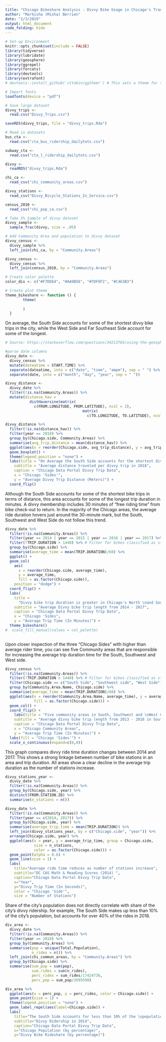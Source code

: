 ```yaml
---
title: "Chicago Bikeshare Analysis - Divvy Bike Usage in Chicago's Transit Deserts"
author: "Markisha (Misha) Berrien"
date: "2/3/2019"
output: html_document
code_folding: hide
---
```


```r
# Set-up Environment 
knitr::opts_chunk$set(include = FALSE)
library(tidyverse)
library(lubridate)
library(geosphere)
library(ggrepel)
library(forcats)
library(devtools)
library(extrafont)
# devtools::install_github('cttobin/ggthemr') # This sets a theme for the entire session

# Import fonts
loadfonts(device = "pdf")
```


```r
# Save large dataset
divvy_trips <- 
  read.csv("Divvy_Trips.csv")

saveRDS(divvy_trips, file = "divvy_trips.Rda")
```


```r
# Read in datasets
bus_cta <- 
  read.csv("cta_bus_ridership_dailytots.csv")

subway_cta <- 
  read.csv("cta_l_ridership_dailytots.csv")

divvy <- 
  readRDS("divvy_trips.Rda")

chi_ca <- 
  read_csv("chi_community_areas.csv")

divvy_stations <- 
  read_csv("Divvy_Bicycle_Stations_In_Service.csv")

census_2010 <- 
  read_csv("chi_pop_ca.csv")

# Take 5% Sample of divvy dataset
divvy_sample <- 
  sample_frac(divvy, size = .05)

# Add Community Area and population to divvy dataset
divvy_census <-
  divvy_sample %>%
  left_join(chi_ca, by = "Community.Areas")

divvy_census <- 
  divvy_census %>%
  left_join(census_2010, by = "Community.Areas")
```


```r
# Create color palette
color_dis <- c("#F7DD64", "#AA9B56", "#7DF8F2", "#C463B3")

# Create plot theme
theme_bikeshare <- function () { 
        theme(
          
        )
  }

```

On average, the South Side accounts for some of the shortest divvy bike trips in the city, while the West Side and Far Southeast Side account for some of the longest. 
```r
# Source: https://stackoverflow.com/questions/34213765/using-the-geosphere-distm-function-on-a-data-table-to-calculate-distances

#parse date columns
divvy_date <- 
  divvy_census %>%
  mutate(dateatime = START.TIME) %>%
  separate(dateatime, into = c("date", "time", "ampm"), sep = " ") %>%
  separate(date, into = c("month", "day", "year", sep = " "))

divvy_distance <- 
  divvy_date %>%
  filter(!is.na(Community.Areas)) %>%
  mutate(distance_hav = 
           distHaversine(matrix(
             c(FROM.LONGITUDE, FROM.LATITUDE), ncol = 2),
                                   matrix(
                                     c(TO.LONGITUDE, TO.LATITUDE), ncol = 2)))

divvy_distance %>%
  filter(!is.na(distance_hav)) %>%
  filter(year == 2018) %>%
  group_by(Chicago.side, Community.Areas) %>%
  summarise(avg_trip_distance = mean(distance_hav)) %>%
  ggplot(aes(x = reorder(Chicago.side, avg_trip_distance), y = avg_trip_distance, fill = Chicago.side)) +
  geom_boxplot() +
  theme(legend.position = "none") +
  labs(title = "On Average the South Side accounts for the shortest divvy trips \nwithin the City of Chicago",
    subtitle = "Average distance traveled per divvy trip in 2018",
    caption = "Chicago Data Portal Divvy Trip Data",
    x = "Chicago 'Sides'",
    y = "Average Divvy Trip Distance (Meters)") +
  coord_flip()

```

Although the South Side accounts for some of the shortest bike trips in terms of distance, this area accounts for some of the longest trip duration in minutes. A divvy membership includes 30 minutes of "free riding time" from bike check-out to return. In the majority of the Chicago areas, the average ride duration hovers just around the 30-minute mark, but the South, Southwest and West Side do not follow this trend. 
```r
divvy_date %>%
  filter(!is.na(Community.Areas)) %>%
  filter(year == 2014 | year == 2015 | year == 2016 | year == 2017) %>%
  filter(!TRIP.DURATION > 1440) %>% # Filter for bikes classified as stolen
  group_by(Chicago.side) %>%
  summarise(average_time = mean(TRIP.DURATION)/60) %>%
  ggplot() +
  geom_col(
    aes(
      x = reorder(Chicago.side, average_time), 
      y = average_time, 
      fill = as.factor(Chicago.side)), 
    position = "dodge") +
  coord_flip() +
  labs(
    title = 
      "Divvy bike trip duration is greater in Chicago's North \nand South Suburbs",
    subtitle = "Average Divvy bike trip length from 2014 - 2017",
    caption = "Chicago Data Portal Divvy Trip Data",
    x = "Chicago 'Sides",
    y = "Average Trip Time (In Minutes)") +
  theme_bikeshare()
#  scale_fill_manual(values = col_palette)
  
```

Upon closer inspection of the three "Chicago Sides" with higher than average rider time, you can see five Community areas that are responsible for increasing the average trip duration time for the South, Southwest and West side. 
```r
divvy_census %>%
  filter(!is.na(Community.Areas)) %>%
  filter(!TRIP.DURATION > 1440) %>% # Filter for bikes classified as stolen
  filter(Chicago.side == c("South Side", "Southwest side", "West Side")) %>%
  group_by(Community.Area.Name, Chicago.side) %>%
  summarise(average_time = mean(TRIP.DURATION)/60) %>%
  ggplot(aes(x = reorder(Community.Area.Name, average_time), y = average_time, 
             fill = as.factor(Chicago.side))) +
  geom_col() +
  coord_flip() +
    labs(title = "Five community areas in South, Southwest and \nWest Chicago account for above average trip time",
    subtitle = "Average divvy bike trip length from 2013 - 2018 in South, \nSouthwest and West Side Chicago",
    caption = "Chicago Data Portal Divvy Trip Data",
    x = "Chicago Community Areas",
    y = "Average Trip Time (In Minutes)") +
  labs(fill = "Chicago 'Sides'") +
  scale_x_continuous(expand=c(0,0))

```

This graph compares divvy ride time duration changes between 2014 and 2017. This shows a strong linkage between number of bike stations in an area and trip duration. All areas show a clear decline in the average trip duration as the number of stations increase. 
```r
divvy_stations_year <- 
  divvy_date %>%
  filter(!is.na(Community.Areas)) %>%
  group_by(Chicago.side, year) %>%
  distinct(FROM.STATION.ID) %>%
  summarise(n_stations = n()) 

divvy_date %>%
  filter(!is.na(Community.Areas)) %>%
  filter(year == c(2014, 2017)) %>%
  group_by(Chicago.side, year) %>%
  summarise(average_trip_time = mean(TRIP.DURATION)) %>%
  left_join(divvy_stations_year, by = c("Chicago.side", "year")) %>%
  arrange(Chicago.side, year) %>%
  ggplot(aes(x = year, y = average_trip_time, group = Chicago.side, 
             size = n_stations, 
             color = as.factor(Chicago.side))) +
  geom_point(alpha = 0.6) +
  geom_line(size = 1) +
  labs(
    title="Average ride time reduces as number of stations increase",
    subtitle="DC CAS Math & Reading Scores (2014) ",
    caption="Chicago Data Portal Divvy Trip Data",
    x="Year",
    y="Divvy Trip Time (In Seconds)",
    color = "Chicago 'Side'",
    size = "Number of Stations")

```

Share of the city's population does not directly correlate with share of the city's divvy ridership. for example, The South Side makes up less than 10% of the city's population, but accounts for over 40% of the rides in 2018. 
```r
div_area <- 
  divvy_date %>%
  filter(!is.na(Community.Areas)) %>%
  filter(year == 2018) %>%
  group_by(Community.Areas) %>%
  summarise(pop = unique(Total.Population), 
            n_rides = n()) %>%
  left_join(chi_commun_areas, by = "Community.Areas") %>%
  group_by(Chicago.side) %>%
  summarise(sum_pop = sum(pop),
            sum_rides = sum(n_rides),
            perc_rides = sum_rides/17424736, 
            perc_pop = sum_pop/2695598)

div_area %>%
  ggplot(aes(x = perc_pop, y = perc_rides, color = Chicago.side)) +
  geom_point(size = 1) +
  theme(legend.position = "none") +
  geom_label_repel(aes(label=Chicago.side)) +
  labs(
    title="The South Side sccounts for less than 10% of the \npopulation, but accounts for over 40% of rides",
    subtitle="Divvy Ridership in 2014",
    caption="Chicago Data Portal Divvy Trip Data",
    x="Chicago Population (by percentage)",
    y="Divvy Bike Rideshare (by percentage)")
      

```

